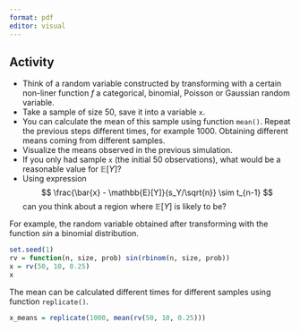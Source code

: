 ```yaml
---
format: pdf
editor: visual
---
```


## Activity {-}

* Think of a random variable constructed by transforming with a certain non-liner function $f$ a categorical, binomial, Poisson or Gaussian random variable.
* Take a sample of size 50, save it into a variable `x`.
* You can calculate the mean of this sample using function `mean()`. Repeat the previous steps different times, for example 1000. Obtaining different means coming from different samples.
* Visualize the means observed in the previous simulation.
* If you only had sample `x` (the initial 50 observations), what would be a reasonable value for $\mathbb{E}[Y]$?
* Using expression
  $$
  \frac{\bar{x} - \mathbb{E}[Y]}{s_Y/\sqrt{n}} \sim t_{n-1}
  $$
  can you think about a region where $\mathbb{E}[Y]$ is likely to be?

For example, the random variable obtained after transforming with the function $sin$ a binomial distribution.

```r
set.seed(1)
rv = function(n, size, prob) sin(rbinom(n, size, prob))
x = rv(50, 10, 0.25)
x
```

The mean can be calculated different times for different samples using function `replicate()`.

```r
x_means = replicate(1000, mean(rv(50, 10, 0.25)))
```

